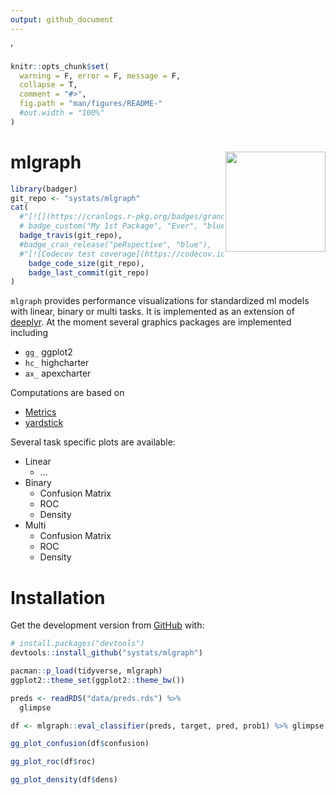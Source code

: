 ```yaml
---
output: github_document
---
```


<head>
  <link rel="stylesheet" type="text/css" href="https://d335w9rbwpvuxm.cloudfront.net/semantic.min.css"/>'
</head>

<!-- README.md is generated from README.Rmd. Please edit that file -->

```r
knitr::opts_chunk$set(
  warning = F, error = F, message = F,
  collapse = T,
  comment = "#>",
  fig.path = "man/figures/README-"
  #out.width = "100%"
)
```


# mlgraph <img src="data/mlgraph.png" width="160px" align="right" />

```r
library(badger)
git_repo <- "systats/mlgraph"
cat(
  #"[![](https://cranlogs.r-pkg.org/badges/grand-total/peRspective)](https://cran.rstudio.com/web/packages/peRspective/index.html)",
  # badge_custom("My 1st Package", "Ever", "blue"),
  badge_travis(git_repo),
  #badge_cran_release("peRspective", "blue"),
  #"[![Codecov test coverage](https://codecov.io/gh/favstats/peRspective/branch/master/graph/badge.svg)](https://codecov.io/gh/favstats/peRspective?branch=master)",
	badge_code_size(git_repo),
	badge_last_commit(git_repo)
)
```


`mlgraph` provides performance visualizations for standardized ml models with linear, binary or multi tasks. It is implemented as an extension of [deeplyr](). At the moment several graphics packages are implemented including

* `gg_` ggplot2 
* `hc_` highcharter 
* `ax_` apexcharter 

Computations are based on 

* [Metrics](https://github.com/mfrasco/Metrics)
* [yardstick](https://github.com/tidymodels/yardstick)

Several task specific plots are available:

* Linear 
    + ...
* Binary
    + Confusion Matrix
    + ROC
    + Density
* Multi
    + Confusion Matrix
    + ROC
    + Density


# Installation

Get the development version from [GitHub](https://github.com/) with:

``` r
# install.packages("devtools")
devtools::install_github("systats/mlgraph")
```

```r
pacman::p_load(tidyverse, mlgraph)
ggplot2::theme_set(ggplot2::theme_bw())
```



```r
preds <- readRDS("data/preds.rds") %>% 
  glimpse
```


```r
df <- mlgraph::eval_classifier(preds, target, pred, prob1) %>% glimpse
```


```r
gg_plot_confusion(df$confusion)
```

```r
gg_plot_roc(df$roc)
```


```r
gg_plot_density(df$dens)
```







